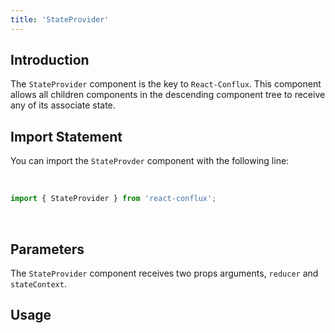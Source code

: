 ```yaml
---
title: 'StateProvider'
---
```


## Introduction

The `StateProvider` component is the key to `React-Conflux`. This component allows all children components in the descending component tree to receive any of its associate state.

## Import Statement

You can import the `StateProvder` component with the following line:

<br />

```jsx
import { StateProvider } from 'react-conflux';
```

<br />

## Parameters

The `StateProvider` component receives two props arguments, `reducer` and `stateContext`.

## Usage
